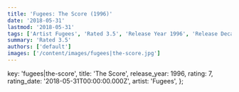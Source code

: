 ```yaml
---
title: 'Fugees: The Score (1996)'
date: '2018-05-31'
lastmod: '2018-05-31'
tags: ['Artist Fugees', 'Rated 3.5', 'Release Year 1996', 'Release Decade 1990']
summary: 'Rated 3.5'
authors: ['default']
images: ['/content/images/fugees|the-score.jpg']
---
```


  key: 'fugees|the-score',
  title: 'The Score',
  release_year: 1996,
  rating: 7,
  rating_date: '2018-05-31T00:00:00.000Z',
  artist: 'Fugees',
};

<MusicRating data={data} />
